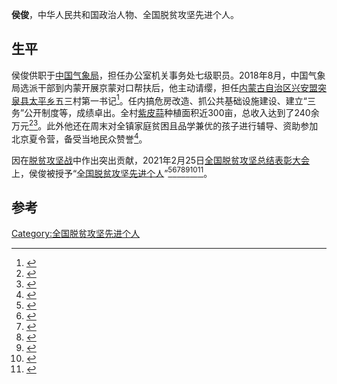 '''侯俊'''{{bd||||}}，中华人民共和国政治人物、全国脱贫攻坚先进个人。

== 生平 ==
侯俊供职于[[中国气象局|中国气象局]]，担任办公室机关事务处七级职员。2018年8月，中国气象局选派干部到内蒙开展京蒙对口帮扶后，他主动请缨，担任[[内蒙古自治区|内蒙古自治区]][[兴安盟|兴安盟]][[突泉县|突泉县]][[太平乡_(突泉县)|太平乡]]五三村第一书记<ref>{{Cite web|title=全国脱贫攻坚先进个人侯俊：做让群众信任的“小侯书记”_政务_澎湃新闻-The Paper|url=https://www.thepaper.cn/newsDetail_forward_11457957|accessdate=2021-04-08|work=www.thepaper.cn|archive-date=2021-04-10|archive-url=https://web.archive.org/web/20210410003436/https://www.thepaper.cn/newsDetail_forward_11457957|dead-url=no}}</ref>。任内搞危房改造、抓公共基础设施建设、建立“三务”公开制度等，成绩卓出。全村[[紫皮蒜|紫皮蒜]]种植面积近300亩，总收入达到了240余万元<ref>{{Cite web|title=全国脱贫攻坚先进个人侯俊：跟老百姓拧成一股绳|url=http://www.nmgdj.gov.cn/fccommon/Home/detail?site_id=75&detail_type=1&cid=15675467|accessdate=2021-04-08|work=www.nmgdj.gov.cn|archive-date=2021-04-10|archive-url=https://web.archive.org/web/20210410003535/http://www.nmgdj.gov.cn/fccommon/Home/detail?site_id=75&detail_type=1&cid=15675467|dead-url=no}}</ref><ref>{{Cite web|title=跟老百姓拧成一股绳——记全国脱贫攻坚先进个人侯俊-新闻中心-内蒙古新闻网|url=http://inews.nmgnews.com.cn/system/2021/03/20/013092172.shtml|accessdate=2021-04-08|work=inews.nmgnews.com.cn|archive-date=2021-04-10|archive-url=https://web.archive.org/web/20210410003516/http://inews.nmgnews.com.cn/system/2021/03/20/013092172.shtml|dead-url=no}}</ref>。此外他还在周末对全镇家庭贫困且品学兼优的孩子进行辅导、资助参加北京夏令营，备受当地民众赞誉<ref>{{Cite web|title=“第一书记”的课后班|url=http://www.xingandaily.cn/2020/0618/58084.shtml|accessdate=2021-04-08|work=兴安文明网|archive-date=2021-04-10|archive-url=https://web.archive.org/web/20210410003600/http://www.xingandaily.cn/2020/0618/58084.shtml|dead-url=no}}</ref>。

因在[[脱贫攻坚战|脱贫攻坚战]]中作出突出贡献，2021年2月25日[[全国脱贫攻坚总结表彰大会|全国脱贫攻坚总结表彰大会]]上，侯俊被授予“[[全国脱贫攻坚先进个人|全国脱贫攻坚先进个人]]”<ref>{{Cite web|title=关于全国脱贫攻坚先进个人先进集体拟表彰对象的公示|url=https://www.chinanews.com/gn/2021/02-10/9409480.shtml|accessdate=2021-03-12|work=[[中新网|中新网]]|archive-date=2021-02-15|archive-url=https://web.archive.org/web/20210215003222/http://www.chinanews.com/gn/2021/02-10/9409480.shtml|dead-url=no}}</ref><ref>{{Cite web|title=全国脱贫攻坚1981名先进个人和1501个先进集体名单发布|url=https://www.thepaper.cn/newsDetail_forward_11460123|accessdate=2021-03-12|work=[[澎湃新闻|澎湃新闻]]|archive-date=2021-02-28|archive-url=https://web.archive.org/web/20210228125058/https://www.thepaper.cn/newsDetail_forward_11460123|dead-url=no}}</ref><ref>{{Cite web|title=全国脱贫攻坚先进个人1981名、先进集体1501个 名单公布|url=https://www.bjnews.com.cn/detail/161425514215596.html|accessdate=2021-03-12|work=[[北京新闻网|北京新闻网]]|archive-date=2021-08-20|archive-url=https://web.archive.org/web/20210820171915/https://www.bjnews.com.cn/detail/161425514215596.html|dead-url=no}}</ref><ref>{{cite web | title=关于表彰全国脱贫攻坚先进个人和先进集体的决定 | website=人民日报 | date=2013-07-17 | url=http://paper.people.com.cn/rmrb/html/2021-02/26/nw.D110000renmrb_20210226_4-03.htm | language=zh | access-date=2021-03-17 | archive-date=2021-08-13 | archive-url=https://web.archive.org/web/20210813225632/http://paper.people.com.cn/rmrb/html/2021-02/26/nw.D110000renmrb_20210226_4-03.htm | dead-url=no }}</ref><ref>{{cite web | title=全国脱贫攻坚先进个人名单 | website=光明日报-光明网 | url=https://epaper.gmw.cn/gmrb/html/2021-02/26/nw.D110000gmrb_20210226_1-08.htm | language=zh | access-date=2021-03-17 | archive-date=2021-12-03 | archive-url=https://web.archive.org/web/20211203003331/https://epaper.gmw.cn/gmrb/html/2021-02/26/nw.D110000gmrb_20210226_1-08.htm | dead-url=no }}</ref><ref>{{cite web | title=全国脱贫攻坚1981名先进个人和1501个先进集体名单发布 | website=东方网 | date=2021-02-25 | url=https://n.eastday.com/pnews/161425172177019915 | language=zh | access-date=2021-03-17 | archive-date=2021-12-03 | archive-url=https://web.archive.org/web/20211203003339/https://n.eastday.com/pnews/161425172177019915 | dead-url=no }}</ref><ref>{{cite web | title=中共中央国务院关于表彰全国脱贫攻坚先进个人和先进集体的决定 | website=[[环球网|环球网]] | url=https://china.huanqiu.com/article/424sBpZGkdl | language=zh | access-date=2021-03-17 | archive-date=2021-08-20 | archive-url=https://web.archive.org/web/20210820144800/https://china.huanqiu.com/article/424sBpZGkdl | dead-url=no }}</ref>。

==参考==
{{Reflist}}

[[Category:全国脱贫攻坚先进个人|Category:全国脱贫攻坚先进个人]]